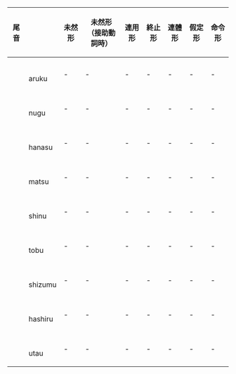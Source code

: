 {| border="1" style="background: white; border: 1px solid #88a; border-collapse: collapse; margin: auto;" cellspacing="1" cellpadding="2"
|- style="background: #ccf; text-align: center;"
! 尾音
| 
! 未然形
! 未然形<br />（接助動詞{{lang|ja|う}}時）
! 連用形
! 終止形
! 連體形
! 假定形
! 命令形
|-
! {{lang|ja|く}}
| {{lang|ja|歩く}}<br />aruku
| -{{lang|ja|か}}
| -{{lang|ja|こ}}
| -{{lang|ja|き}}
| -{{lang|ja|く}}
| -{{lang|ja|く}}
| -{{lang|ja|け}}
| -{{lang|ja|け}}
|-
! {{lang|ja|ぐ}}
| {{lang|ja|脱ぐ}}<br />nugu
| -{{lang|ja|が}}
| -{{lang|ja|ご}}
| -{{lang|ja|ぎ}}
| -{{lang|ja|ぐ}}
| -{{lang|ja|ぐ}}
| -{{lang|ja|げ}}
| -{{lang|ja|げ}}
|-
! {{lang|ja|す}}
| {{lang|ja|話す}}<br />hanasu
| -{{lang|ja|さ}}
| -{{lang|ja|そ}}
| -{{lang|ja|し}}
| -{{lang|ja|す}}
| -{{lang|ja|す}}
| -{{lang|ja|せ}}
| -{{lang|ja|せ}}
|-
! {{lang|ja|つ}}
| {{lang|ja|待つ}}<br />matsu
| -{{lang|ja|た}}
| -{{lang|ja|と}}
| -{{lang|ja|ち}}
| -{{lang|ja|つ}}
| -{{lang|ja|つ}}
| -{{lang|ja|て}}
| -{{lang|ja|て}}
|-
! {{lang|ja|ぬ}}
| {{lang|ja|死ぬ}}<br />shinu
| -{{lang|ja|な}}
| -{{lang|ja|の}}
| -{{lang|ja|に}}
| -{{lang|ja|ぬ}}
| -{{lang|ja|ぬ}}
| -{{lang|ja|ね}}
| -{{lang|ja|ね}}
|-
! {{lang|ja|ぶ}}
| {{lang|ja|飛ぶ}}<br />tobu
| -{{lang|ja|ば}}
| -{{lang|ja|ぼ}}
| -{{lang|ja|び}}
| -{{lang|ja|ぶ}}
| -{{lang|ja|ぶ}}
| -{{lang|ja|べ}}
| -{{lang|ja|べ}}
|-
! {{lang|ja|む}}
| {{lang|ja|沈む}}<br />shizumu
| -{{lang|ja|ま}}
| -{{lang|ja|も}}
| -{{lang|ja|み}}
| -{{lang|ja|む}}
| -{{lang|ja|む}}
| -{{lang|ja|め}}
| -{{lang|ja|め}}
|-
! {{lang|ja|る}}
| {{lang|ja|走る}}<br />hashiru
| -{{lang|ja|ら}}
| -{{lang|ja|ろ}}
| -{{lang|ja|り}}
| -{{lang|ja|る}}
| -{{lang|ja|る}}
| -{{lang|ja|れ}}
| -{{lang|ja|れ}}
|-
! {{lang|ja|う}}
| {{lang|ja|歌う}}<br />utau
| -'''{{lang|ja|わ}}'''
| -{{lang|ja|お}}
| -{{lang|ja|い}}
| -{{lang|ja|う}}
| -{{lang|ja|う}}
| -{{lang|ja|え}}
| -{{lang|ja|え}}
|}